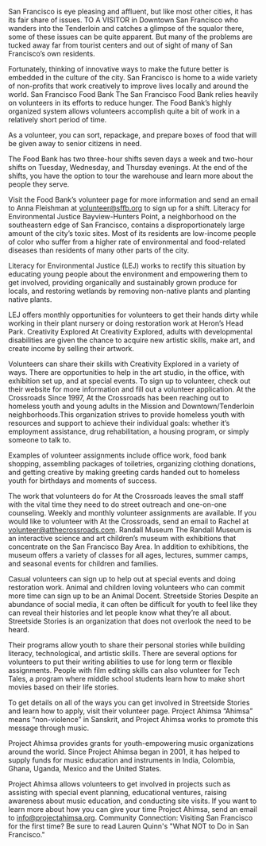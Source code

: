 San Francisco is eye pleasing and affluent, but like most other cities, it has its fair share of issues.
TO A VISITOR in Downtown San Francisco who wanders into the Tenderloin and catches a glimpse of the squalor there, some of these issues can be quite apparent. But many of the problems are tucked away far from tourist centers and out of sight of many of San Francisco’s own residents.

Fortunately, thinking of innovative ways to make the future better is embedded in the culture of the city. San Francisco is home to a wide variety of non-profits that work creatively to improve lives locally and around the world.
San Francisco Food Bank
The San Francisco Food Bank relies heavily on volunteers in its efforts to reduce hunger. The Food Bank’s highly organized system allows volunteers accomplish quite a bit of work in a relatively short period of time.

As a volunteer, you can sort, repackage, and prepare boxes of food that will be given away to senior citizens in need.

The Food Bank has two three-hour shifts seven days a week and two-hour shifts on Tuesday, Wednesday, and Thursday evenings. At the end of the shifts, you have the option to tour the warehouse and learn more about the people they serve.

Visit the Food Bank’s volunteer page for more information and send an email to Anna Fleishman at volunteer@sffb.org to sign up for a shift.
Literacy for Environmental Justice
Bayview-Hunters Point, a neighborhood on the southeastern edge of San Francisco, contains a disproportionately large amount of the city’s toxic sites. Most of its residents are low-income people of color who suffer from a higher rate of environmental and food-related diseases than residents of many other parts of the city.

Literacy for Environmental Justice (LEJ) works to rectify this situation by educating young people about the environment and empowering them to get involved, providing organically and sustainably grown produce for locals, and restoring wetlands by removing non-native plants and planting native plants.

LEJ offers monthly opportunities for volunteers to get their hands dirty while working in their plant nursery or doing restoration work at Heron’s Head Park.
Creativity Explored
At Creativity Explored, adults with developmental disabilities are given the chance to acquire new artistic skills, make art, and create income by selling their artwork.

Volunteers can share their skills with Creativity Explored in a variety of ways. There are opportunities to help in the art studio, in the office, with exhibition set up, and at special events. To sign up to volunteer, check out their website for more information and fill out a volunteer application.
At the Crossroads
Since 1997, At the Crossroads has been reaching out to homeless youth and young adults in the Mission and Downtown/Tenderloin neighborhoods.This organization strives to provide homeless youth with resources and support to achieve their individual goals: whether it’s employment assistance, drug rehabilitation, a housing program, or simply someone to talk to.

Examples of volunteer assignments include office work, food bank shopping, assembling packages of toiletries, organizing clothing donations, and getting creative by making greeting cards handed out to homeless youth for birthdays and moments of success.

The work that volunteers do for At the Crossroads leaves the small staff with the vital time they need to do street outreach and one-on-one counseling. Weekly and monthly volunteer assignments are available. If you would like to volunteer with At the Crossroads, send an email to Rachel at volunteer@atthecrossroads.com.
Randall Museum
The Randall Museum is an interactive science and art children’s museum with exhibitions that concentrate on the San Francisco Bay Area. In addition to exhibitions, the museum offers a variety of classes for all ages, lectures, summer camps, and seasonal events for children and families.

Casual volunteers can sign up to help out at special events and doing restoration work. Animal and children loving volunteers who can commit more time can sign up to be an Animal Docent.
Streetside Stories
Despite an abundance of social media, it can often be difficult for youth to feel like they can reveal their histories and let people know what they’re all about. Streetside Stories is an organization that does not overlook the need to be heard.

Their programs allow youth to share their personal stories while building literacy, technological, and artistic skills. There are several options for volunteers to put their writing abilities to use for long term or flexible assignments. People with film editing skills can also volunteer for Tech Tales, a program where middle school students learn how to make short movies based on their life stories.

To get details on all of the ways you can get involved in Streetside Stories and learn how to apply, visit their volunteer page.
Project Ahimsa
“Ahimsa” means “non-violence” in Sanskrit, and Project Ahimsa works to promote this message through music.

Project Ahimsa provides grants for youth-empowering music organizations around the world. Since Project Ahimsa began in 2001, it has helped to supply funds for music education and instruments in India, Colombia, Ghana, Uganda, Mexico and the United States.

Project Ahimsa allows volunteers to get involved in projects such as assisting with special event planning, educational ventures, raising awareness about music education, and conducting site visits. If you want to learn more about how you can give your time Project Ahimsa, send an email to info@projectahimsa.org.
Community Connection:
Visiting San Francisco for the first time? Be sure to read Lauren Quinn's "What NOT to Do in San Francisco."